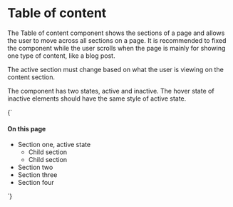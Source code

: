 
<Meta title="Patterns/Table of Contents" />

# Table of content

The Table of content component shows the sections of a page and allows the user to move across all sections on a page. It is recommended to fixed the component while the user scrolls when the page is mainly for showing one type of content, like a blog post.

The active section must change based on what the user is viewing on the content section.

The component has two states, active and inactive. The hover state of inactive elements should have the same style of active state.

<Preview>
  <Story
    name="Default"
    parameters={{
      design: figmaConfig('6990%3A82')
    }}
  >{`
    <style>
      .toc-container {
        max-width: 276px;
      }
    </style>
    <div class="toc-container">
      <h4 class="b-header">On this page</h4>
      <aside class="menu toc">
        <ul class="menu-list">
          <li>
            <a class="is-active link">Section one, active state</a>
            <ul>
              <li><a class="inactive-link"><i class="icon circle-filled"></i>Child section</a></li>
              <li><a class="inactive-link"><i class="icon circle-filled"></i>Child section</a></li>
            </ul>
          </li>
          <li><a class="inactive-link">Section two</a></li>
          <li><a class="inactive-link">Section three</a></li>
          <li><a class="inactive-link">Section four</a></li>
        </ul>
      </aside>
    </div>
  `}</Story>
</Preview>
